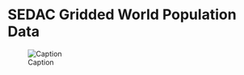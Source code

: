 # SEDAC Gridded World Population Data 

![Caption](./media/sedac-popdensity-yeargrid5yr-v4.11_Data_Flow.png)